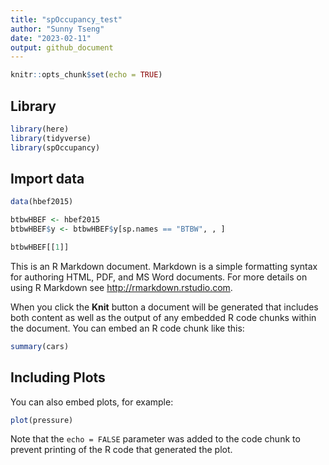 ```yaml
---
title: "spOccupancy_test"
author: "Sunny Tseng"
date: "2023-02-11"
output: github_document
---
```


```r
knitr::opts_chunk$set(echo = TRUE)
```


## Library
```r
library(here)
library(tidyverse)
library(spOccupancy)
```


## Import data
```r
data(hbef2015)

btbwHBEF <- hbef2015
btbwHBEF$y <- btbwHBEF$y[sp.names == "BTBW", , ]

btbwHBEF[[1]]
```



This is an R Markdown document. Markdown is a simple formatting syntax for authoring HTML, PDF, and MS Word documents. For more details on using R Markdown see <http://rmarkdown.rstudio.com>.

When you click the **Knit** button a document will be generated that includes both content as well as the output of any embedded R code chunks within the document. You can embed an R code chunk like this:

```r
summary(cars)
```

## Including Plots

You can also embed plots, for example:

```r
plot(pressure)
```

Note that the `echo = FALSE` parameter was added to the code chunk to prevent printing of the R code that generated the plot.
